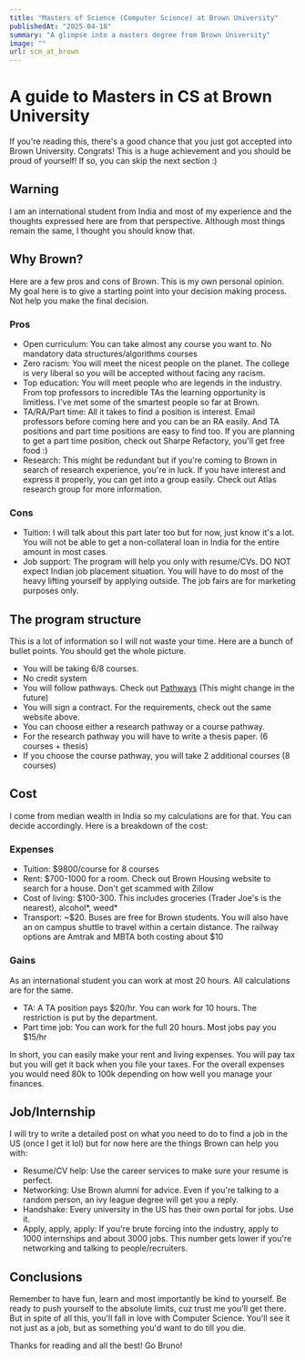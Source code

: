 ```yaml
---
title: "Masters of Science (Computer Science) at Brown University"
publishedAt: "2025-04-18"
summary: "A glimpse into a masters degree from Brown University"
image: ""
url: scm_at_brown
---
```


# A guide to Masters in CS at Brown University

If you're reading this, there's a good chance that you just got accepted into Brown University. Congrats! This is a huge achievement and you should be proud of yourself! If so, you can skip the next section :)

## Warning

I am an international student from India and most of my experience and the thoughts expressed here are from that perspective. Although most things remain the same, I thought you should know that.

## Why Brown?

Here are a few pros and cons of Brown. This is my own personal opinion. My goal here is to give a starting point into your decision making process. Not help you make the final decision.

### Pros
- Open curriculum: You can take almost any course you want to. No mandatory data structures/algorithms courses
- Zero racism: You will meet the nicest people on the planet. The college is very liberal so you will be accepted without facing any racism.
- Top education: You will meet people who are legends in the industry. From top professors to incredible TAs the learning opportunity is limitless. I've met some of the smartest people so far at Brown.
- TA/RA/Part time: All it takes to find a position is interest. Email professors before coming here and you can be an RA easily. And TA positions and part time positions are easy to find too. If you are planning to get a part time position, check out Sharpe Refactory, you'll get free food :)
- Research: This might be redundant but if you're coming to Brown in search of research experience, you're in luck. If you have interest and express it properly, you can get into a group easily. Check out Atlas research group for more information.

### Cons
- Tuition: I will talk about this part later too but for now, just know it's a lot. You will not be able to get a non-collateral loan in India for the entire amount in most cases.
- Job support: The program will help you only with resume/CVs. DO NOT expect Indian job placement situation. You will have to do most of the heavy lifting yourself by applying outside. The job fairs are for marketing purposes only.

## The program structure

This is a lot of information so I will not waste your time. Here are a bunch of bullet points. You should get the whole picture.

- You will be taking 6/8 courses. 
- No credit system
- You will follow pathways. Check out [Pathways](https://cs.brown.edu/degrees/undergrad/concentrating-in-cs/concentration-requirements-2020/pathways-for-undergraduate-and-masters-students/) (This might change in the future)
- You will sign a contract. For the requirements, check out the same website above.
- You can choose either a research pathway or a course pathway. 
- For the research pathway you will have to write a thesis paper. (6 courses + thesis)
- If you choose the course pathway, you will take 2 additional courses (8 courses)

## Cost

I come from median wealth in India so my calculations are for that. You can decide accordingly. 
Here is a breakdown of the cost:

### Expenses
- Tuition: $9800/course for 8 courses
- Rent: $700-1000 for a room. Check out Brown Housing website to search for a house. Don't get scammed with Zillow
- Cost of living: $100-300. This includes groceries (Trader Joe's is the nearest), alcohol*, weed*
- Transport: ~$20. Buses are free for Brown students. You will also have an on campus shuttle to travel within a certain distance. The railway options are Amtrak and MBTA both costing about $10

### Gains

As an international student you can work at most 20 hours. All calculations are for the same.
- TA: A TA position pays $20/hr. You can work for 10 hours. The restriction is put by the department.
- Part time job: You can work for the full 20 hours. Most jobs pay you $15/hr

In short, you can easily make your rent and living expenses. You will pay tax but you will get it back when you file your taxes. 
For the overall expenses you would need 80k to 100k depending on how well you manage your finances.

## Job/Internship

I will try to write a detailed post on what you need to do to find a job in the US (once I get it lol) but for now here are the things Brown can help you with:

- Resume/CV help: Use the career services to make sure your resume is perfect.
- Networking: Use Brown alumni for advice. Even if you're talking to a random person, an ivy league degree will get you a reply. 
- Handshake: Every university in the US has their own portal for jobs. Use it.
- Apply, apply, apply: If you're brute forcing into the industry, apply to 1000 internships and about 3000 jobs. This number gets lower if you're networking and talking to people/recruiters.

## Conclusions

Remember to have fun, learn and most importantly be kind to yourself. Be ready to push yourself to the absolute limits, cuz trust me you'll get there. But in spite of all this, you'll fall in love with Computer Science. You'll see it not just as a job, but as something you'd want to do till you die. 

Thanks for reading and all the best! Go Bruno!
